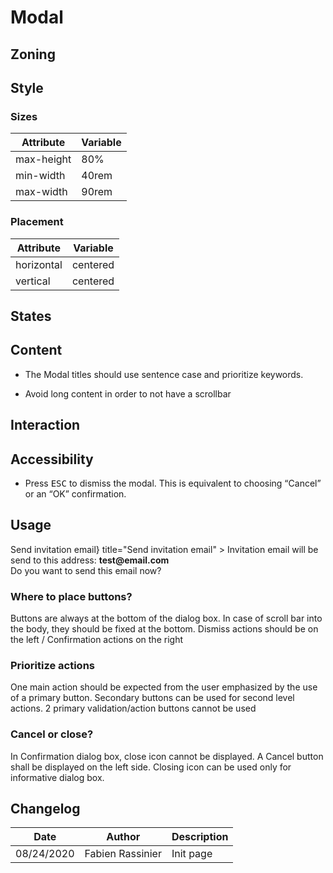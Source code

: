 
<Meta title="Components/Modal" />

# Modal

## Zoning

<FigmaImage src="https://www.figma.com/file/2Sw2IvUHZ9F2srJ3L8AWxr/%F0%9F%93%90-Zoning?node-id=10%3A29" alt="zoning image for modal" />

## Style

### Sizes

| Attribute  | Variable |
| ---------- | -------- |
| max-height | 80%      |
| min-width  | 40rem    |
| max-width  | 90rem    |

### Placement

| Attribute  | Variable |
| ---------- | -------- |
| horizontal | centered |
| vertical   | centered |

## States

## Content

<Use>
	<Use.Do>
		<ul>
			<li> The Modal titles should use sentence case and prioritize keywords.</li>
		</ul>
	</Use.Do>
	<Use.Dont>
		<ul>
			<li>Avoid long content in order to not have a scrollbar</li>
		</ul>
	</Use.Dont>
</Use>

## Interaction

## Accessibility

- Press <kbd>ESC</kbd> to dismiss the modal. This is equivalent to choosing “Cancel” or an “OK” confirmation.

## Usage

<Preview>
	<Story name="default">
		<Modal
			disclosure={<Button.Primary>Send invitation email</Button.Primary>}
			title="Send invitation email"
		>
			Invitation email will be send to this address: <strong>test@email.com</strong>
			<br />
			Do you want to send this email now?
		</Modal>
	</Story>
</Preview>

### Where to place buttons?

Buttons are always at the bottom of the dialog box. In case of scroll bar into the body, they should be fixed at the bottom.
Dismiss actions should be on the left / Confirmation actions on the right

### Prioritize actions

One main action should be expected from the user emphasized by the use of a primary button. Secondary buttons can be used for second level actions. 2 primary validation/action buttons cannot be used

### Cancel or close?

In Confirmation dialog box, close icon cannot be displayed.
A Cancel button shall be displayed on the left side. Closing icon can be used only for informative dialog box.

## Changelog

| Date       | Author           | Description |
| ---------- | ---------------- | ----------- |
| 08/24/2020 | Fabien Rassinier | Init page   |
